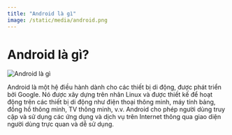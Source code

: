 ```yaml
---
title: "Android là gì"
image: /static/media/android.png
---
```


# Android là gì?

![Android là gì](/static/media/android.png)

Android là một hệ điều hành dành cho các thiết bị di động, được phát triển bởi Google. Nó được xây dựng trên nhân Linux và được thiết kế để hoạt động trên các thiết bị di động như điện thoại thông minh, máy tính bảng, đồng hồ thông minh, TV thông minh, v.v. Android cho phép người dùng truy cập và sử dụng các ứng dụng và dịch vụ trên Internet thông qua giao diện người dùng trực quan và dễ sử dụng.
